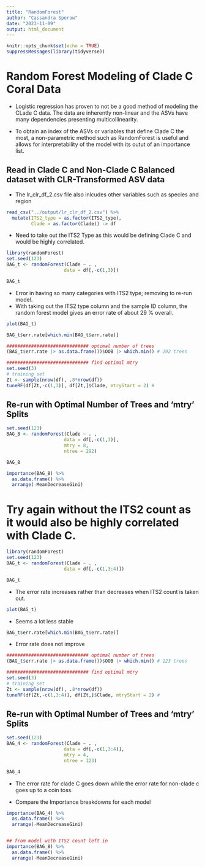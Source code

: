 ```yaml
---
title: "RandomForest"
author: "Cassandra Sperow"
date: "2023-11-09"
output: html_document
---
```


```r
knitr::opts_chunk$set(echo = TRUE)
suppressMessages(library(tidyverse))
```

# Random Forest Modeling of Clade C Coral Data
- Logistic regression has proven to not be a good method of modeling the CLade C data. The data are inherently non-linear and the ASVs have many dependencies presenting multicollinearity. 

- To obtain an index of the ASVs or variables that define Clade C the most, a non-parametric method such as RandomForest is useful and allows for interpretability of the model with its outut of an importance list. 

## Read in Clade C and Non-Clade C Balanced dataset with CLR-Transformed ASV data
- The lr_clr_df_2.csv file also inlcudes other variables such as species and region

```r
read_csv("../output/lr_clr_df_2.csv") %>% 
  mutate(ITS2_type = as.factor(ITS2_type), 
         Clade = as.factor(Clade)) -> df
```

- Need to take out the ITS2 Type as this would be defining Clade C and would be highly correlated.
```r
library(randomForest)
set.seed(123)
BAG_t <- randomForest(Clade ~ . ,
                     data = df[,-c(1,3)])

BAG_t
```
- Error in having so many categories with ITS2 type; removing to re-run model.
- With taking out the ITS2 type column and the sample ID column, the random forest model gives an error rate of about 29 % overall. 

```r
plot(BAG_t)
```


```r
BAG_t$err.rate[which.min(BAG_t$err.rate)]
```


```r
############################## optimal number of trees
(BAG_t$err.rate |> as.data.frame())$OOB |> which.min() # 292 trees
```


```r
############################## find optimal mtry
set.seed(3)
# training set
Zt <- sample(nrow(df), .8*nrow(df))
tuneRF(df[Zt,-c(1,3)], df[Zt,]$Clade, mtryStart = 2) # 
```
## Re-run with Optimal Number of Trees and 'mtry' Splits

```r
set.seed(123)
BAG_8 <- randomForest(Clade ~ . ,
                     data = df[,-c(1,3)], 
                     mtry = 8, 
                     ntree = 292)

BAG_8
```


```r
importance(BAG_8) %>% 
  as.data.frame() %>% 
  arrange(-MeanDecreaseGini)
```

# Try again without the ITS2 count as it would also be highly correlated with Clade C. 

```r
library(randomForest)
set.seed(123)
BAG_t <- randomForest(Clade ~ . ,
                     data = df[,-c(1,3:4)])

BAG_t
```

- The error rate increases rather than decreases when ITS2 count is taken out. 

```r
plot(BAG_t)
```

- Seems a lot less stable

```r
BAG_t$err.rate[which.min(BAG_t$err.rate)]
```
- Error rate does not improve

```r
############################## optimal number of trees
(BAG_t$err.rate |> as.data.frame())$OOB |> which.min() # 123 trees
```


```r
############################## find optimal mtry
set.seed(3)
# training set
Zt <- sample(nrow(df), .8*nrow(df))
tuneRF(df[Zt,-c(1,3:4)], df[Zt,]$Clade, mtryStart = 2) # 
```
## Re-run with Optimal Number of Trees and 'mtry' Splits

```r
set.seed(123)
BAG_4 <- randomForest(Clade ~ . ,
                     data = df[,-c(1,3:4)], 
                     mtry = 4, 
                     ntree = 123)

BAG_4
```

- The error rate for clade C goes down while the error rate for non-clade c goes up to a coin toss.

- Compare the Importance breakdowns for each model
```r
importance(BAG_4) %>% 
  as.data.frame() %>% 
  arrange(-MeanDecreaseGini)


## from model with ITS2 count left in
importance(BAG_8) %>% 
  as.data.frame() %>% 
  arrange(-MeanDecreaseGini)
```


```r
```


```r
```


```r
```


```r
```


```r
```


```r
```


```r
```


```r
```


```r
```


```r
```


```r
```


```r
```


```r
```









